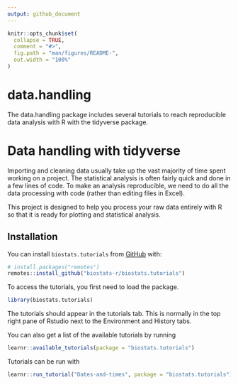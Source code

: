 ```yaml
---
output: github_document
---
```


<!-- README.md is generated from README.Rmd. Please edit that file -->

```r
knitr::opts_chunk$set(
  collapse = TRUE,
  comment = "#>",
  fig.path = "man/figures/README-",
  out.width = "100%"
)
```

# data.handling

<!-- badges: start -->
<!-- badges: end -->

The data.handling package includes several tutorials to reach reproducible data analysis with R with the tidyverse package.

# Data handling with tidyverse

Importing and cleaning data usually take up the vast majority of time spent working on a project. 
The statistical analysis is often fairly quick and done in a few lines of code. 
To make an analysis reproducible, we need to do all the data processing with code (rather than editing files in Excel).

This project is designed to help you process your raw data entirely with R so that it is ready for plotting and statistical analysis. 



## Installation

You can install `biostats.tutorials`
from [GitHub](https://github.com/biostats-r/biostats.tutorials) with:

``` r
# install.packages("remotes")
remotes::install_github("biostats-r/biostats.tutorials")
```

To access the tutorials, you first need to load the package.

```r
library(biostats.tutorials)
```

The tutorials should appear in the tutorials tab.
This is normally in the top right pane of Rstudio next to the Environment and History tabs.

You can also get a list of the available tutorials by running 

```r
learnr::available_tutorials(package = "biostats.tutorials")
```

Tutorials can be run with 

```r
learnr::run_tutorial("Dates-and-times", package = "biostats.tutorials")
```



